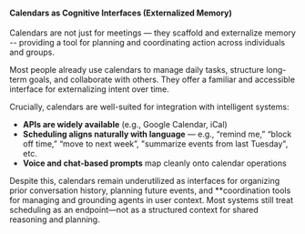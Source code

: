 #### Calendars as Cognitive Interfaces (Externalized Memory)

Calendars are not just for meetings — they scaffold and externalize memory -- providing a tool for planning and coordinating action across individuals and groups.

Most people already use calendars to manage daily tasks, structure long-term goals, and collaborate with others. They offer a familiar and accessible interface for externalizing intent over time.

Crucially, calendars are well-suited for integration with intelligent systems:

- **APIs are widely available** (e.g., Google Calendar, iCal)
- **Scheduling aligns naturally with language** — e.g., “remind me,” “block off time,” “move to next week”, "summarize events from last Tuesday", etc. 
- **Voice and chat-based prompts** map cleanly onto calendar operations

Despite this, calendars remain underutilized as interfaces for organizing prior conversation history, planning future events, and **coordination tools for managing and grounding agents in user context. Most systems still treat scheduling as an endpoint—not as a structured context for shared reasoning and planning.
